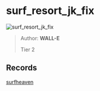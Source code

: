 
# surf_resort_jk_fix

![surf_resort_jk_fix](https://raw.githubusercontent.com/Sayt123/SurfMapPics/Maps-and-bonuses/csgo/surf_resort_jk_fix.jpg)

> Author: **WALL-E**
>
> Tier 2

## Records

[surfheaven](https://surfheaven.eu/map/surf_resort_jk_fix)
